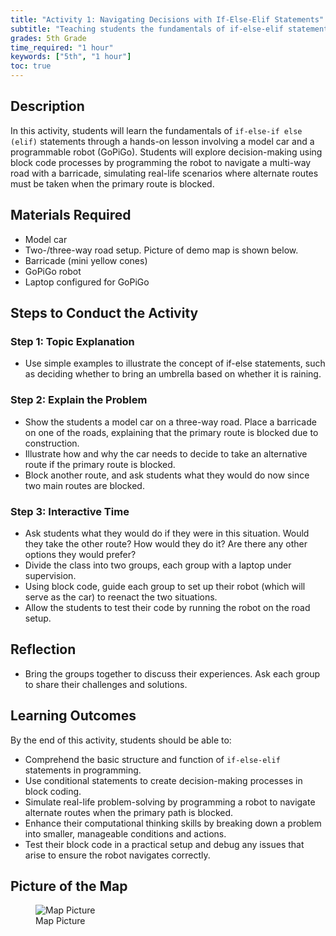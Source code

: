 ```yaml
---
title: "Activity 1: Navigating Decisions with If-Else-Elif Statements"
subtitle: "Teaching students the fundamentals of if-else-elif statements through hands-on activities."
grades: 5th Grade
time_required: "1 hour"
keywords: ["5th", "1 hour"]
toc: true
---
```


## Description

In this activity, students will learn the fundamentals of `if-else-if else (elif)` statements through a hands-on lesson involving a model car and a programmable robot (GoPiGo). Students will explore decision-making using block code processes by programming the robot to navigate a multi-way road with a barricade, simulating real-life scenarios where alternate routes must be taken when the primary route is blocked.

## Materials Required

- Model car
- Two-/three-way road setup. Picture of demo map is shown below.
- Barricade (mini yellow cones)
- GoPiGo robot
- Laptop configured for GoPiGo

## Steps to Conduct the Activity

### Step 1: Topic Explanation

- Use simple examples to illustrate the concept of if-else statements, such as deciding whether to bring an umbrella based on whether it is raining.

### Step 2: Explain the Problem

- Show the students a model car on a three-way road. Place a barricade on one of the roads, explaining that the primary route is blocked due to construction.
- Illustrate how and why the car needs to decide to take an alternative route if the primary route is blocked.
- Block another route, and ask students what they would do now since two main routes are blocked.

### Step 3: Interactive Time

- Ask students what they would do if they were in this situation. Would they take the other route? How would they do it? Are there any other options they would prefer?
- Divide the class into two groups, each group with a laptop under supervision.
- Using block code, guide each group to set up their robot (which will serve as the car) to reenact the two situations.
- Allow the students to test their code by running the robot on the road setup.

## Reflection

- Bring the groups together to discuss their experiences. Ask each group to share their challenges and solutions.

## Learning Outcomes

By the end of this activity, students should be able to:

- Comprehend the basic structure and function of `if-else-elif` statements in programming.
- Use conditional statements to create decision-making processes in block coding.
- Simulate real-life problem-solving by programming a robot to navigate alternate routes when the primary path is blocked.
- Enhance their computational thinking skills by breaking down a problem into smaller, manageable conditions and actions.
- Test their block code in a practical setup and debug any issues that arise to ensure the robot navigates correctly.

## Picture of the Map

![Map Picture](/images/01activity.png)
